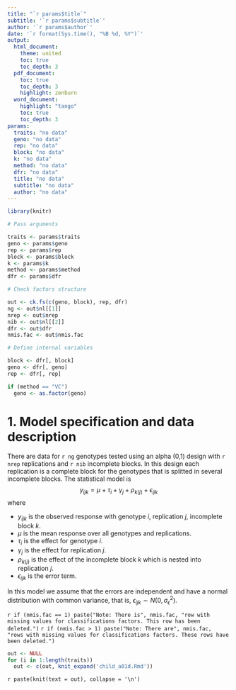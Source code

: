 ```yaml
---
title: "`r params$title`"
subtitle: '`r params$subtitle`'
author: '`r params$author`'
date: '`r format(Sys.time(), "%B %d, %Y")`'
output: 
  html_document:
    theme: united
    toc: true
    toc_depth: 3
  pdf_document:
    toc: true
    toc_depth: 3
    highlight: zenburn
  word_document:
    highlight: "tango"
    toc: true
    toc_depth: 3
params: 
  traits: "no data"
  geno: "no data"
  rep: "no data"
  block: "no data"
  k: "no data"
  method: "no data"
  dfr: "no data"
  title: "no data"
  subtitle: "no data"
  author: "no data"
---
```


```r
library(knitr)

# Pass arguments

traits <- params$traits
geno <- params$geno
rep <- params$rep
block <- params$block
k <- params$k
method <- params$method
dfr <- params$dfr

# Check factors structure

out <- ck.fs(c(geno, block), rep, dfr)
ng <- out$nl[[1]]
nrep <- out$nrep
nib <- out$nl[[2]]
dfr <- out$dfr
nmis.fac <- out$nmis.fac

# Define internal variables

block <- dfr[, block]
geno <- dfr[, geno]
rep <- dfr[, rep]

if (method == "VC")
  geno <- as.factor(geno)
```

# 1. Model specification and data description

There are data for `r ng` genotypes tested using an alpha (0,1) design with `r nrep` replications and `r nib` incomplete blocks. In this design each replication is a complete block for the genotypes that is splitted in several incomplete blocks. The statistical model is
$$
y_{ijk} = \mu + \tau_i + \gamma_j + \rho_{k(j)} + \epsilon_{ijk}
$$
where

* $y_{ijk}$ is the observed response with genotype $i$, replication $j$, incomplete block $k$.
* $\mu$ is the mean response over all genotypes and replications.
* $\tau_i$ is the effect for genotype $i$.
* $\gamma_j$ is the effect for replication $j$.
* $\rho_{k(j)}$ is the effect of the incomplete block $k$ which is nested into replication $j$.
* $\epsilon_{ijk}$ is the error term.

In this model we assume that the errors are independent and have a normal distribution with common variance, that is, $\epsilon_{ijk} \sim N(0,\sigma_{\epsilon}^2)$.

`r if (nmis.fac == 1) paste("Note: There is", nmis.fac, "row with missing values for classifications factors. This row has been deleted.")`
`r if (nmis.fac > 1) paste("Note: There are", nmis.fac, "rows with missing values for classifications factors. These rows have been deleted.")`

```r
out <- NULL
for (i in 1:length(traits))
  out <- c(out, knit_expand('child_a01d.Rmd'))
```

`r paste(knit(text = out), collapse = '\n')`
